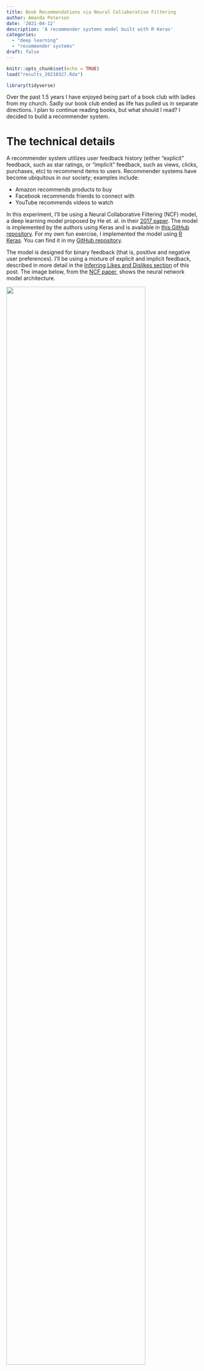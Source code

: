 ```yaml
---
title: Book Recommendations via Neural Collaborative Filtering
author: Amanda Peterson
date: '2021-04-12'
description: 'A recommender systems model built with R Keras'
categories:
  - "deep learning"
  - "recommender systems"
draft: false
---
```


```r
knitr::opts_chunk$set(echo = TRUE)
load("results_20210327.Rda")
```

```r
library(tidyverse)
```

Over the past 1.5 years I have enjoyed being part of a book club with ladies from my church. Sadly our book club ended as life has pulled us in separate directions. I plan to continue reading books, but what should I read? I decided to build a recommender system.

# The technical details

A recommender system utilizes user feedback history (either "explicit" feedback, such as star ratings, or "implicit" feedback, such as views, clicks, purchases, etc) to recommend items to users. Recommender systems have become ubiquitous in our society; examples include:

-   Amazon recommends products to buy
-   Facebook recommends friends to connect with
-   YouTube recommends videos to watch

In this experiment, I'll be using a Neural Collaborative Filtering (NCF) model, a deep learning model proposed by He et. al. in their [2017 paper](https://arxiv.org/pdf/1708.05031.pdf?source=post_page---------------------------). The model is implemented by the authors using Keras and is available in [this GitHub repository](https://github.com/hexiangnan/neural_collaborative_filtering). For my own fun exercise, I implemented the model using [R Keras](https://keras.rstudio.com/). You can find it in my [GitHub repository](https://github.com/AmandaRP/NeuralCollaborativeFiltering).

The model is designed for binary feedback (that is, positive and negative user preferences). I'll be using a mixture of explicit and implicit feedback, described in more detail in the [Inferring Likes and Dislikes section](#bookmark) of this post. The image below, from the [NCF paper](https://arxiv.org/pdf/1708.05031.pdf), shows the neural network model architecture.

![](images/NCFarchitecture.png){width="85%" fig-align="center"}

# The Data

To train the model I used a data set originally obtained from [GoodReads.com](https://en.wikipedia.org/wiki/Goodreads), a social book cataloging system. The data is available on the [USCD Book Graph webiste](https://sites.google.com/eng.ucsd.edu/ucsdbookgraph). Specifically, I'm using three files, each containing the following fields:

-   **interactions**: Contains `user_id`, `book_id`, `is_read`, `rating`, `is_reviewed`
-   **book_info**: Information about the books including title, isbn, author(s), and list of shelves.
-   **book_id_map**: books ids used to join the other two data sets together

Note that this data set is a bit outdated (only six books from 2019 and none from 2020 or later). It would be nice to obtain an updated data set.

## Filtering by genre

The `shelves` field in the `book_info` data set is a list of virtual shelves that users have added books to. The shelf name is defined by the user and can be anything such as "to read", "book club", or the name of the genre. By looking at the list of shelves associated with a particular book, we can make some inferences about its genre. To limit books for my book club to Christian fiction (the focus of our group), I included books that were on at least one shelf with "christian" in the name and at least one shelf with "fiction" in the name (being careful to ignore "nonfiction" and "non-fiction"). This isn't a perfect method for determining genre, but it significantly reduced the data size: 228,648,342 user-book interactions reduced to 5,628,062, a 98% reduction. If you'd like to try filtering the data by a different genre, use the [`genre_subset.R`](https://github.com/AmandaRP/NeuralCollaborativeFiltering/blob/master/Data/genre_subset.R) script.

<center>

![](images/thelionthewitchandthewardrobe.jpg "The Lion the Witch and the Wardrobe"){width="18%"} ![](images/thepoisonwoodbible.jpg "The Poisonwood Bible"){width="18%"} ![](images/thecroniclesofnarnia.jpg "The Chronicles of Narnia"){width="18%"} ![](images/thefivepeopleyoumeetinheaven.jpg "The Five People You Meet in Heaven"){width="18%"} ![](images/unbroken.jpg "Unbroken"){width="18%"}

The top five books appearing on the most shelves

</center>

The top book, [The Lion, the Witch and the Wardrobe](https://www.goodreads.com/book/show/100915.The_Lion_the_Witch_and_the_Wardrobe?from_search=true&from_srp=true&rank=1), is a well known classic fiction book and part of the series of books at #3, [The Chronicles of Narnia](https://www.goodreads.com/book/show/101704). It is one that I read as a young girl. I was not familiar with the books at #2 and #4: [The Poisonwood Bible](https://www.goodreads.com/book/show/17847199) and [The Five People You Meet in Heaven](https://www.goodreads.com/book/show/6980106). Finally, the last on the list at #5 is [Unbroken: A World War II Story of Survival, Resilience, and Redemption](https://www.goodreads.com/book/show/21864196). This book is a true story and actually shouldn't be included in the fiction genre. So, we see that this filtering method isn't perfect. I'm OK with that.

## Inferring Likes and Dislikes {#bookmark}

For the NCF model, we need a list of books that each user liked and a list that they did not like. Some users provided explicit ratings (1 to 5 stars), however, not all users rate the books that they read. Additionally, it may be the case that some users just rate books that they like (or didn't like). To obtain a sufficient amount of training data, I included both explicit and implicit feedback.

We'll assume that a reader likes the book if:

1.  They read the book AND (either gave it 4 or 5 stars OR didn't provide rating). That is: `(is_read == 1 & (0 == rating | rating >= 4))`, OR
2.  The book is on their shelf and not read yet. That is, `(is_read == 0)`.

This is an optimistic viewpoint because we may include books on the reader's shelf that they later read and decide that they do not like.

Alternatively, we'll assume that a reader did *not* like a book if they read it and gave it a rating of 1 or 2. Books with a score of 3 were not used for model training.

Note that there exist cases where no rating was provided (value of `rating` is 0), but a text review exists. An enhancement for obtaining more positive and negative examples might be to mine the sentiment of reviews for these instances.

After performing these steps, I filtered out users who did not have at least 3 "positive" book examples (a threshold that could be tweaked). As a result we have a total of `r sprintf("%d", num_users)` users and `r num_books` books.

## Data for my book club

I added our club's books to the data set. We have read dozens of books, but the following were those that we had a strong opinion about (either "good" and "bad").

<center>![](images/safelyhome.jpg "Safely Home"){width="10%"} ![](images/longwaygone.jpg "Long Way Gone"){width="10%"} ![](images/whencricketscry.jpg "When Crickets Cry"){width="10%"} ![](images/redeeminglove.jpg "Redeeming Love"){width="10%"} ![](images/Assureasdawn.jpg "As Sure as Dawn"){width="10%"} ![](images/echointhedarkness.jpg "An Echo in the Darkness"){width="10%"} ![](images/avoiceinthewind.jpg "A Voice in the Wind"){width="10%"} ![](images/pearlinthesand.jpg "Pearl in the Sand"){width="10%"} ![](images/sophiesheart.jpg "Sophie's Heart"){width="10%"} Books that we liked</center>

<center>

![](images/athomeinmitford.jpg "At Home in Mitford"){width="10%"} ![](images/thehideaway.jpg "The Hideaway"){width="10%"} ![](images/thelacemaker.jpg "The Lacemaker"){width="10%"} ![](images/theredtent.jpg "The Red Tent"){width="10%"}

Books that we did not like

</center>

As you can see, the number of "duds" was much smaller than the number of books that we liked. Francine Rivers was a popular author (I've only read one of her books, but hope to catch up soon). I would have also used the following books as positive training examples, but they were not in the data set: [The Kremlin Conspiracy](https://www.goodreads.com/book/show/35620754-the-kremlin-conspiracy?ac=1&from_search=true&qid=TOx79fls5W&rank=1) by Joel Rosenberg <!-- , [The 49th Mistic](https://www.goodreads.com/book/show/36548233-the-49th-mystic) by Ted Dekker,  --> and [My Heart Belongs in Blue Ridge](https://www.goodreads.com/book/show/40402597-my-heart-belongs-in-the-blue-ridge?from_search=true&from_srp=true&qid=GIbp9eeJTH&rank=1) by Pepper Basham.

## Train/Validation/Test Split

I split the data into train, validation, and test sets following the method used in the NCF paper:

-   Training: 4 negatives for every positive (for each user)
-   Validation: 1 positive (for each user)
-   Test: 1 positive, 100 negative (for each user)

If a user did not have enough negatives for the 4-to-1 ratio of negatives to positives in the training set, then I sampled "implicit" negatives (i.e. those books that are not on the user's shelf). The empirical popularity distribution of the books provided sampling probabilities, meaning that more popular books were more likely to be sampled. This is often a good idea for training recommender systems since users are likely already aware of the popular items. I sampled these training data points for each epoch of model training.

If the user had *more* negatives than the 4-to-1 ratio, then the extras were put in the test set. Subsequently, if the test set lacked the 100 negatives, then I sampled "implicit" negatives to fill out the test set (using the same strategy described for the training set). Sampling of the test set was done once prior to model training.

# Results

The distribution of predictions for all books and users in the test set is shown below (separated by "good" and "bad" books).

```r
knitr::include_graphics("images/plt_preds.png")
```

I'm happy to see that the most of the "bad" books have low scores while the "good" books are more evenly spread out with a little bump on the high end. The goal is to score "good" higher than the "bad" (on a per-user basis).

The scores can be used to rank the books for each user. A couple of useful metrics for evaluating that ranking are:

-   Hit rate (HR) at *k*: The percentage of users who's "good" book appeared in their top *k* recommended books. (Recall the test set is composed of 100 "bad" and 1 "good" book for each user.) The range is \[0, 1\].
-   Normalized Discounted Cumulative Gain (NDGC) at 10: "Good" items appearing lower on the list are penalized (only considering the top *k* items). Normalization occurs by dividing the discounted cumulative gain by its "optimal" value. The metric is then averaged over all users. The range is \[0, 1\].

The experiment result was `r round(hr_test, 2)` HR at 10 and `r round(ndcg_test, 2)` NDGC at 10 (evaluated on the test set).

As a sanity check I also computed the metrics for a recommender "model" based solely on popularity (i.e. everyone's number one recommendation will be [The Lion, The Witch, and The Wardrobe](https://www.goodreads.com/book/show/100915.The_Lion_the_Witch_and_the_Wardrobe?from_search=true&from_srp=true&rank=1) unless they already have it on their shelf). The resulting HR at 10 is `r round(hr_pop, 2)` and the NDCG at 10 is `r round(ndcg_pop, 2)`. These metrics are significantly worse than those from the NCF model, so it paid to add the personalization.

## Recommendations for my book club

To get a better sense of how this recommender did, let's inspect the recommendations for my book club. The top 3 recommendations were all books by Francine Rivers (which makes sense since four of her books were on our short list of books that we liked). In fact, looking at the top 25 books on the recommended list, `r reccdf %>% filter(rank <= 25) %>% select(rank, francinerivers) %>% distinct() %>% summarize(100*mean(francinerivers))` percent were written by this author. It seems that having four of nine books by Francine as part of our "good" training set may be skewing the recommendations toward this author.

Coming in at #4, we find the first book by a different author: [Gods and Kings](https://www.goodreads.com/book/show/359994.Gods_and_Kings) by Lynn Austin. This is an author that we have not read before. Interestingly, the book appears as a "Readers also enjoyed" suggestion on the GoodReads page of one of our "liked" books:

```r
knitr::include_graphics("images/peoplealsoliked.png")
```

Looking at the worst scoring books for our group, we find books that we would likely *not* enjoy: [Come On Over (CO2)](https://www.goodreads.com/book/show/22085728-come-on-over#) and [Marry Me Now, Sorry Later](https://www.goodreads.com/book/show/256272615-marry-now-sorry-later) (rank 25,437 and 25,436 respectively). In fact, these books are not even in our preferred genre of Christian fiction. They were mistakenly included due to the author's name: Christian Simamora.

Next, I decided to look at the rank of the top recommended book for each of the authors who wrote books that my group enjoyed. The result was (out of 25,437 total books):

-   Francine Rivers (#1, [Mark of the Lion Trilogy](https://www.goodreads.com/book/show/95602.Mark_of_the_Lion_Trilogy?from_search=true&from_srp=true&qid=aPoPk0tBes&rank=1))
-   Lori Wick (#30, [Pretense](https://www.goodreads.com/book/show/289745.Pretense?ac=1&from_search=true&qid=J93foRiGvl&rank=1))
-   Charles Martin (#32, [Wrapped in Rain](https://www.goodreads.com/book/show/241386.Wrapped_in_Rain?from_search=true&from_srp=true&qid=3zJt0wTUgi&rank=1))
-   Tessa Afshar (#38, [In the Field of Grace](https://www.goodreads.com/book/show/20702178-in-the-field-of-grace?from_search=true&from_srp=true&qid=ElbF3skUjQ&rank=1))
-   Randy Alcorn (#425, [Deadline](https://www.goodreads.com/book/show/290363.Deadline?ac=1&from_search=true&qid=6dPXAtqezB&rank=5))

Interestingly, I had already ordered Tessa Afshar's [In the Field of Grace](https://www.goodreads.com/book/show/20702178-in-the-field-of-grace?from_search=true&from_srp=true&qid=s7ibzAubn2&rank=1) before looking at these recommendations. So, that is right on point. Sadly, Randy Alcorn's highest ranking book is at number 425 (his book, [Safely Home](https://www.goodreads.com/book/show/290369.Safely_Home?ac=1&from_search=true&qid=k40Ui7fZo6&rank=1), was one of my favorites).

Overall, I'm fairly happy with these recommendations, even though the top of the list doesn't demonstrate as much author variety as I'd like to see. The recommendations do feel tailored to my group's reading interests.

# Final thoughts

There are a few areas of improvement that could be made:

1.  Due to hardware limitations and slow model training, I didn't perform hyper-parameter tuning. (I am using a GTX 970 GPU. Each training epoch takes a few hours.) Instead I used the defaults that were used in the NCF paper. A grid search of the hyperparamter space would likely be beneficial.
2.  My group's training data is small (nine books). Compare that to Goodreads.com, which requires users to rate 20 books before they will provide recommendations. A model that is better suited for cold start situations (users with little to no training data) may be beneficial. Such models incorporates side features (e.g. author, book description).
3.  As mentioned earlier, the Goodreads data set that I used is a couple of years out of date. It would be great to retrain the model on newer data.
4.  There are many other types of recommendation models to try, some of which claim to beat NCF. See [this list of must-read recommender papers](https://github.com/hongleizhang/RSPapers).

In the meantime, I have a few books on my short list to read, but I'm still in search of more. I may try another recommender model. Or, let me know if you have a good suggestion! You can find me on Twitter @DrAmandaRP.

P.S. If you are new to deep learning in R, I recommend the [Deep Learning with R](https://www.manning.com/books/deep-learning-with-r) book by François Chollet with J. J. Allaire.
